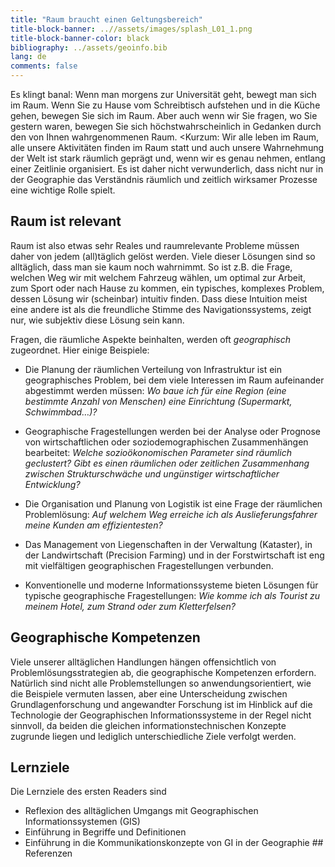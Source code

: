 ```yaml
---
title: "Raum braucht einen Geltungsbereich"
title-block-banner: ..//assets/images/splash_L01_1.png
title-block-banner-color: black
bibliography: ../assets/geoinfo.bib
lang: de
comments: false
---
```


Es klingt banal: Wenn man morgens zur Universität geht, bewegt man sich im Raum. Wenn Sie zu Hause vom Schreibtisch aufstehen und in die Küche gehen, bewegen Sie sich im Raum. Aber auch wenn wir Sie fragen, wo Sie gestern waren, bewegen Sie sich höchstwahrscheinlich in Gedanken durch den von Ihnen wahrgenommenen Raum. <Kurzum: Wir alle leben im Raum, alle unsere Aktivitäten finden im Raum statt und auch unsere Wahrnehmung der Welt ist stark räumlich geprägt und, wenn wir es genau nehmen, entlang einer Zeitlinie organisiert. Es ist daher nicht verwunderlich, dass nicht nur in der Geographie das Verständnis räumlich und zeitlich wirksamer Prozesse eine wichtige Rolle spielt.

## Raum ist relevant
Raum ist also etwas sehr Reales und raumrelevante Probleme müssen daher von jedem (all)täglich gelöst werden. Viele dieser Lösungen sind so alltäglich, dass man sie kaum noch wahrnimmt. So ist z.B. die Frage, welchen Weg wir mit welchem Fahrzeug wählen, um optimal zur Arbeit, zum Sport oder nach Hause zu kommen, ein typisches, komplexes Problem, dessen Lösung wir (scheinbar) intuitiv finden. Dass diese Intuition meist eine andere ist als die freundliche Stimme des Navigationssystems, zeigt nur, wie subjektiv diese Lösung sein kann.

Fragen, die räumliche Aspekte beinhalten, werden oft *geographisch* zugeordnet. Hier einige Beispiele:


- Die Planung der räumlichen Verteilung von Infrastruktur ist ein geographisches Problem, bei dem viele Interessen im Raum aufeinander abgestimmt werden müssen: *Wo baue ich für eine Region (eine bestimmte Anzahl von Menschen) eine Einrichtung (Supermarkt, Schwimmbad...)?*

- Geographische Fragestellungen werden bei der Analyse oder Prognose von wirtschaftlichen oder soziodemographischen Zusammenhängen bearbeitet: *Welche sozioökonomischen Parameter sind räumlich geclustert? Gibt es einen räumlichen oder zeitlichen Zusammenhang zwischen Strukturschwäche und ungünstiger wirtschaftlicher Entwicklung?*


- Die Organisation und Planung von Logistik ist eine Frage der räumlichen Problemlösung: *Auf welchem Weg erreiche ich als Auslieferungsfahrer meine Kunden am effizientesten?*


- Das Management von Liegenschaften in der Verwaltung (Kataster), in der Landwirtschaft (Precision Farming) und in der Forstwirtschaft ist eng mit vielfältigen geographischen Fragestellungen verbunden.

- Konventionelle und moderne Informationssysteme bieten Lösungen für typische geographische Fragestellungen: *Wie komme ich als Tourist zu meinem Hotel, zum Strand oder zum Kletterfelsen?*

## Geographische Kompetenzen
Viele unserer alltäglichen Handlungen hängen offensichtlich von Problemlösungsstrategien ab, die geographische Kompetenzen erfordern. Natürlich sind nicht alle Problemstellungen so anwendungsorientiert, wie die Beispiele vermuten lassen, aber eine Unterscheidung zwischen Grundlagenforschung und angewandter Forschung ist im Hinblick auf die Technologie der Geographischen Informationssysteme in der Regel nicht sinnvoll, da beiden die gleichen informationstechnischen Konzepte zugrunde liegen und lediglich unterschiedliche Ziele verfolgt werden.

## Lernziele

Die Lernziele des ersten Readers sind

  * Reflexion des alltäglichen Umgangs mit Geographischen Informationssystemen (GIS)
  * Einführung in Begriffe und Definitionen
  * Einführung in die Kommunikationskonzepte von GI in der Geographie
## Referenzen


